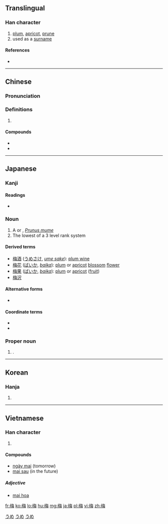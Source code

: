 {{also|楳|槑}}
==Translingual==

===Han character===
{{Han char|rn=75|rad=木|as=07|sn=11|four=4895<sub>7</sub>|canj=木人田卜 (DOWY)|ids=⿰[[木]][[毎]]}}

# [[plum]], [[apricot]], [[prune]]
# used as a [[surname]]
{{Commonscat}}
====References====
* {{Han ref|kx=0528.080|dkj=14795|dj=0916.230|hdz=21215.130|uh=6885|ud=26757|bh=B1F6|bd=45558}}

----

==Chinese==
{{zh-forms}}

===Pronunciation===
{{zh-pron
|m=méi
|c=mui4
|mc=y
|oc=y
|cat=n
}}

===Definitions===
{{zh-hanzi}}

# {{rfdef|lang=zh}}

====Compounds====
* {{zh-l|梅花草}}
* {{zh-l|梅子}}

----

==Japanese==
===Kanji===
{{ja-kanji|grade=4|rs=木07}}

====Readings====
* {{ja-readings|on=[[ばい]] (bai)|kun=[[うめ]] (ume)}}

===Noun===
{{ja-noun|うめ}}

# A {{vern|Japanese plum|pedia=1}} or {{vern|Japanese apricot|pedia=1}}, ''[[Prunus mume]]''
# The lowest of a 3 level rank system 

====Derived terms====
* [[梅酒]] ([[うめさけ]], ''[[ume sake]]''): [[plum wine]]
* [[梅花]] ([[ばいか]], ''[[baika]]''): [[plum]] or [[apricot]] [[blossom]] [[flower]]
* [[梅果]] ([[ばいか]], ''[[baika]]''): [[plum]] or [[apricot]] ([[fruit]])
* [[梅沢]]

====Alternative forms====
* {{l|ja|楳}}

====Coordinate terms====
* {{ja-r|松|まつ|gloss=pine, the highest rank}}
* {{ja-r|竹|たけ|gloss=bamboo, the middle rank}}

===Proper noun===
{{ja-pos|proper|うめ}}

# {{given name|female|lang=ja|sort=うめ}}.

[[Category:1000 Japanese basic words|うめ]]
[[Category:ja:Fruits|うめ]]
[[Category:ja:Trees|うめ]]

----

==Korean==

===Hanja===
{{ko-hanja|hangeul=[[매]]|eumhun=|rv=mae|mr=mae|y=may}}

# {{defn|lang=ko|sort=木07}}

----

==Vietnamese==

===Han character===
{{vi-hantu| [[mai]]|rs=木07}}

# {{defn|lang=vi|sort=木07}}

====Compounds====
* [[ngày mai]] (tomorrow)
* [[mai sau]] (in the future)

=====Adjective=====
*[http://vi.wiktionary.org/wiki/mai_hoa mai hoa]

[[fr:梅]]
[[ko:梅]]
[[lo:梅]]
[[hu:梅]]
[[mg:梅]]
[[ja:梅]]
[[pl:梅]]
[[vi:梅]]
[[zh:梅]]